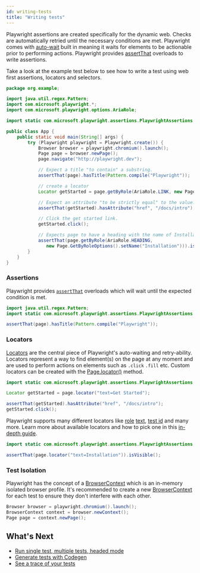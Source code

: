```yaml
---
id: writing-tests
title: "Writing tests"
---
```


Playwright assertions are created specifically for the dynamic web. Checks are automatically retried until the necessary conditions are met. Playwright comes with [auto-wait](./actionability.mdx) built in meaning it waits for elements to be actionable prior to performing actions. Playwright provides [assertThat](./test-assertions.mdx) overloads to write assertions.

Take a look at the example test below to see how to write a test using web first assertions, locators and selectors.

```java
package org.example;

import java.util.regex.Pattern;
import com.microsoft.playwright.*;
import com.microsoft.playwright.options.AriaRole;

import static com.microsoft.playwright.assertions.PlaywrightAssertions.assertThat;

public class App {
    public static void main(String[] args) {
        try (Playwright playwright = Playwright.create()) {
            Browser browser = playwright.chromium().launch();
            Page page = browser.newPage();
            page.navigate("http://playwright.dev");

            // Expect a title "to contain" a substring.
            assertThat(page).hasTitle(Pattern.compile("Playwright"));

            // create a locator
            Locator getStarted = page.getByRole(AriaRole.LINK, new Page.GetByRoleOptions().setName("Get Started"));

            // Expect an attribute "to be strictly equal" to the value.
            assertThat(getStarted).hasAttribute("href", "/docs/intro");

            // Click the get started link.
            getStarted.click();

            // Expects page to have a heading with the name of Installation.
            assertThat(page.getByRole(AriaRole.HEADING,
               new Page.GetByRoleOptions().setName("Installation"))).isVisible();
        }
    }
}
```

### Assertions

Playwright provides [`assertThat`](./test-assertions.mdx) overloads which will wait until the expected condition is met.

```java
import java.util.regex.Pattern;
import static com.microsoft.playwright.assertions.PlaywrightAssertions.assertThat;

assertThat(page).hasTitle(Pattern.compile("Playwright"));
```

### Locators

[Locators](./locators.mdx) are the central piece of Playwright's auto-waiting and retry-ability. Locators represent a way to find element(s) on the page at any moment and are used to perform actions on elements such as `.click` `.fill` etc. Custom locators can be created with the [Page.locator()](/api/class-page.mdx#page-locator) method.

```java
import static com.microsoft.playwright.assertions.PlaywrightAssertions.assertThat;

Locator getStarted = page.locator("text=Get Started");

assertThat(getStarted).hasAttribute("href", "/docs/intro");
getStarted.click();
```

Playwright supports many different locators like [role](./locators.mdx#locate-by-role) [text](./locators.mdx#get-by-text), [test id](./locators.mdx#get-by-test-id) and many more. Learn more about available locators and how to pick one in this [in-depth guide](./locators.mdx).

```java
import static com.microsoft.playwright.assertions.PlaywrightAssertions.assertThat;

assertThat(page.locator("text=Installation")).isVisible();
```

### Test Isolation

Playwright has the concept of a [BrowserContext] which is an in-memory isolated browser profile. It's recommended to create a new [BrowserContext] for each test to ensure they don't interfere with each other.

```java
Browser browser = playwright.chromium().launch();
BrowserContext context = browser.newContext();
Page page = context.newPage();
```

## What's Next
- [Run single test, multiple tests, headed mode](./running-tests.mdx)
- [Generate tests with Codegen](./codegen.mdx)
- [See a trace of your tests](./trace-viewer-intro.mdx)


[APIRequest]: /api/class-apirequest.mdx "APIRequest"
[APIRequestContext]: /api/class-apirequestcontext.mdx "APIRequestContext"
[APIResponse]: /api/class-apiresponse.mdx "APIResponse"
[APIResponseAssertions]: /api/class-apiresponseassertions.mdx "APIResponseAssertions"
[Browser]: /api/class-browser.mdx "Browser"
[BrowserContext]: /api/class-browsercontext.mdx "BrowserContext"
[BrowserType]: /api/class-browsertype.mdx "BrowserType"
[CDPSession]: /api/class-cdpsession.mdx "CDPSession"
[ConsoleMessage]: /api/class-consolemessage.mdx "ConsoleMessage"
[Dialog]: /api/class-dialog.mdx "Dialog"
[Download]: /api/class-download.mdx "Download"
[ElementHandle]: /api/class-elementhandle.mdx "ElementHandle"
[FileChooser]: /api/class-filechooser.mdx "FileChooser"
[FormData]: /api/class-formdata.mdx "FormData"
[Frame]: /api/class-frame.mdx "Frame"
[FrameLocator]: /api/class-framelocator.mdx "FrameLocator"
[JSHandle]: /api/class-jshandle.mdx "JSHandle"
[Keyboard]: /api/class-keyboard.mdx "Keyboard"
[Locator]: /api/class-locator.mdx "Locator"
[LocatorAssertions]: /api/class-locatorassertions.mdx "LocatorAssertions"
[Mouse]: /api/class-mouse.mdx "Mouse"
[Page]: /api/class-page.mdx "Page"
[PageAssertions]: /api/class-pageassertions.mdx "PageAssertions"
[Playwright]: /api/class-playwright.mdx "Playwright"
[PlaywrightAssertions]: /api/class-playwrightassertions.mdx "PlaywrightAssertions"
[PlaywrightException]: /api/class-playwrightexception.mdx "PlaywrightException"
[Request]: /api/class-request.mdx "Request"
[RequestOptions]: /api/class-requestoptions.mdx "RequestOptions"
[Response]: /api/class-response.mdx "Response"
[Route]: /api/class-route.mdx "Route"
[Selectors]: /api/class-selectors.mdx "Selectors"
[SoftAssertions]: /api/class-softassertions.mdx "SoftAssertions"
[TimeoutError]: /api/class-timeouterror.mdx "TimeoutError"
[Touchscreen]: /api/class-touchscreen.mdx "Touchscreen"
[Tracing]: /api/class-tracing.mdx "Tracing"
[Video]: /api/class-video.mdx "Video"
[WebError]: /api/class-weberror.mdx "WebError"
[WebSocket]: /api/class-websocket.mdx "WebSocket"
[WebSocketFrame]: /api/class-websocketframe.mdx "WebSocketFrame"
[Worker]: /api/class-worker.mdx "Worker"
[Element]: https://developer.mozilla.org/en-US/docs/Web/API/element "Element"
[EvaluationArgument]: /evaluating.mdx#evaluation-argument "EvaluationArgument"
[Promise]: https://developer.mozilla.org/en-US/docs/Web/JavaScript/Reference/Global_Objects/Promise "Promise"
[iterator]: https://developer.mozilla.org/en-US/docs/Web/JavaScript/Reference/Iteration_protocols "Iterator"
[origin]: https://developer.mozilla.org/en-US/docs/Glossary/Origin "Origin"
[selector]: https://developer.mozilla.org/en-US/docs/Web/CSS/CSS_Selectors "selector"
[Serializable]: https://developer.mozilla.org/en-US/docs/Web/JavaScript/Reference/Global_Objects/JSON/stringify#Description "Serializable"
[UIEvent.detail]: https://developer.mozilla.org/en-US/docs/Web/API/UIEvent/detail "UIEvent.detail"
[UnixTime]: https://en.wikipedia.org/wiki/Unix_time "Unix Time"
[xpath]: https://developer.mozilla.org/en-US/docs/Web/XPath "xpath"

[boolean]: https://docs.oracle.com/javase/tutorial/java/nutsandbolts/datatypes.html "boolean"
[byte&#91;&#93;]: https://docs.oracle.com/javase/tutorial/java/nutsandbolts/datatypes.html "byte[]"
[Consumer]: https://docs.oracle.com/javase/8/docs/api/java/util/function/Consumer.html "Consumer"
[double]: https://docs.oracle.com/javase/tutorial/java/nutsandbolts/datatypes.html "double"
[InputStream]: https://docs.oracle.com/javase/8/docs/api/java/io/InputStream.html "InputStream"
[int]: https://docs.oracle.com/javase/tutorial/java/nutsandbolts/datatypes.html "int"
[JsonObject]: https://www.javadoc.io/doc/com.google.code.gson/gson/latest/com.google.gson/com/google/gson/JsonObject.html "JsonObject"
[List]: https://docs.oracle.com/javase/8/docs/api/java/util/List.html "List"
[Map]: https://docs.oracle.com/javase/8/docs/api/java/util/Map.html "Map"
[null]: https://docs.oracle.com/javase/specs/jls/se8/html/jls-3.html#jls-3.10.7 "null"
[Object]: https://docs.oracle.com/javase/8/docs/api/java/lang/Object.html "Object"
[Path]: https://docs.oracle.com/javase/8/docs/api/java/nio/file/Path.html "Path"
[Pattern]: https://docs.oracle.com/javase/8/docs/api/java/util/regex/Pattern.html "Pattern"
[Predicate]: https://docs.oracle.com/javase/8/docs/api/java/util/function/Predicate.html "Predicate"
[void]: https://docs.oracle.com/javase/tutorial/java/javaOO/methods.html "void"
[Runnable]: https://docs.oracle.com/javase/8/docs/api/java/lang/Runnable.html "Runnable"
[RuntimeException]: https://docs.oracle.com/javase/8/docs/api/java/lang/RuntimeException.html "RuntimeException"
[String]: https://docs.oracle.com/javase/8/docs/api/java/lang/String.html "String"

[all available image tags]: https://mcr.microsoft.com/en-us/product/playwright/java/about "all available image tags"
[Microsoft Artifact Registry]: https://mcr.microsoft.com/en-us/product/playwright/java/about "Microsoft Artifact Registry"
[Dockerfile.jammy]: https://github.com/microsoft/playwright-java/blob/main/utils/docker/Dockerfile.jammy "Dockerfile.jammy"
